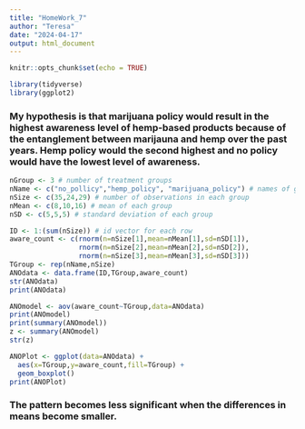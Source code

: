 ```yaml
---
title: "HomeWork_7"
author: "Teresa"
date: "2024-04-17"
output: html_document
---
```


```r
knitr::opts_chunk$set(echo = TRUE)
```

```R
library(tidyverse)
library(ggplot2)
```


### My hypothesis is that marijuana policy would result in the highest awareness level of hemp-based products because of the entanglement between marijauna and hemp over the past years. Hemp policy would the second highest and no policy would have the lowest level of awareness.

```R
nGroup <- 3 # number of treatment groups
nName <- c("no_pollicy","hemp_policy", "marijuana_policy") # names of groups
nSize <- c(35,24,29) # number of observations in each group
nMean <- c(8,10,16) # mean of each group
nSD <- c(5,5,5) # standard deviation of each group
```

```R
ID <- 1:(sum(nSize)) # id vector for each row
aware_count <- c(rnorm(n=nSize[1],mean=nMean[1],sd=nSD[1]),
                 rnorm(n=nSize[2],mean=nMean[2],sd=nSD[2]),
                 rnorm(n=nSize[3],mean=nMean[3],sd=nSD[3]))
TGroup <- rep(nName,nSize)
ANOdata <- data.frame(ID,TGroup,aware_count)
str(ANOdata)
print(ANOdata)
```

```R
ANOmodel <- aov(aware_count~TGroup,data=ANOdata)
print(ANOmodel)
print(summary(ANOmodel))
z <- summary(ANOmodel)
str(z)
```

```R
ANOPlot <- ggplot(data=ANOdata) + 
  aes(x=TGroup,y=aware_count,fill=TGroup) +
  geom_boxplot()
print(ANOPlot)
```

### The pattern becomes less significant when the differences in means become smaller. 
